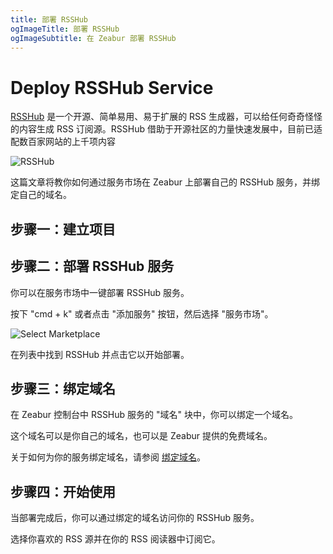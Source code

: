 ```yaml
---
title: 部署 RSSHub
ogImageTitle: 部署 RSSHub
ogImageSubtitle: 在 Zeabur 部署 RSSHub
---
```


# Deploy RSSHub Service

[RSSHub](https://rsshub.app) 是一个开源、简单易用、易于扩展的 RSS 生成器，可以给任何奇奇怪怪的内容生成 RSS 订阅源。RSSHub 借助于开源社区的力量快速发展中，目前已适配数百家网站的上千项内容

![RSSHub](/marketplace/rsshub/intro.png)

这篇文章将教你如何通过服务市场在 Zeabur 上部署自己的 RSSHub 服务，并绑定自己的域名。

## 步骤一：建立项目

<CreateProject />

## 步骤二：部署 RSSHub 服务

你可以在服务市场中一键部署 RSSHub 服务。

按下 "cmd + k" 或者点击 "添加服务" 按钮，然后选择 "服务市场"。

![Select Marketplace](/deploy/common/select-service.en-US.png)

在列表中找到 RSSHub 并点击它以开始部署。

## 步骤三：绑定域名

在 Zeabur 控制台中 RSSHub 服务的 "域名" 块中，你可以绑定一个域名。

这个域名可以是你自己的域名，也可以是 Zeabur 提供的免费域名。

关于如何为你的服务绑定域名，请参阅 [绑定域名](/deploy/domain-binding)。

## 步骤四：开始使用

当部署完成后，你可以通过绑定的域名访问你的 RSSHub 服务。

选择你喜欢的 RSS 源并在你的 RSS 阅读器中订阅它。
